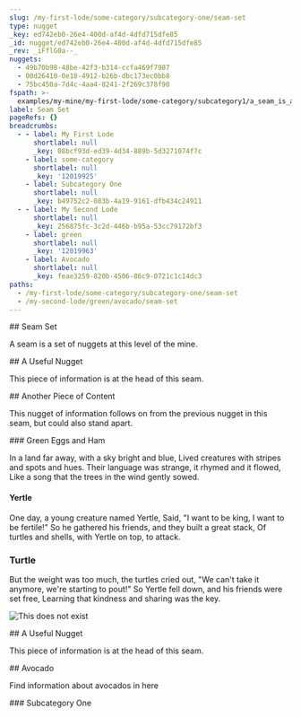 ```yaml
---
slug: /my-first-lode/some-category/subcategory-one/seam-set
type: nugget
_key: ed742eb0-26e4-400d-af4d-4dfd715dfe85
_id: nugget/ed742eb0-26e4-400d-af4d-4dfd715dfe85
_rev: _iFflG0a--_
nuggets:
  - 49b70b98-48be-42f3-b314-ccfa469f7987
  - 00d26410-0e18-4912-b26b-dbc173ec0bb8
  - 75bc450a-7d4c-4aa4-8241-2f269c378f90
fspath: >-
  examples/my-mine/my-first-lode/some-category/subcategory1/a_seam_is_a_set_of_nuggets.md
label: Seam Set
pageRefs: {}
breadcrumbs:
  - - label: My First Lode
      shortlabel: null
      _key: 08bcf93d-ed39-4d34-889b-5d3271074f7c
    - label: some-category
      shortlabel: null
      _key: '12019925'
    - label: Subcategory One
      shortlabel: null
      _key: b49752c2-083b-4a19-9161-dfb434c24911
  - - label: My Second Lode
      shortlabel: null
      _key: 256875fc-3c2d-446b-b95a-53cc79172bf3
    - label: green
      shortlabel: null
      _key: '12019963'
    - label: Avocado
      shortlabel: null
      _key: feae3259-820b-4506-86c9-0721c1c14dc3
paths:
  - /my-first-lode/some-category/subcategory-one/seam-set
  - /my-second-lode/green/avocado/seam-set
---
```


<NuggetArea>
<Seam slug="/my-first-lode/some-category/subcategory-one/seam-set" type="nugget" _key="ed742eb0-26e4-400d-af4d-4dfd715dfe85" _id="nugget/ed742eb0-26e4-400d-af4d-4dfd715dfe85" _rev="_iFflG0a--_" nuggets="49b70b98-48be-42f3-b314-ccfa469f7987,00d26410-0e18-4912-b26b-dbc173ec0bb8,75bc450a-7d4c-4aa4-8241-2f269c378f90" fspath="examples/my-mine/my-first-lode/some-category/subcategory1/a_seam_is_a_set_of_nuggets.md" label="Seam Set" paths="/my-first-lode/some-category/subcategory-one/seam-set,/my-second-lode/green/avocado/seam-set">
<NuggetBody>
## Seam Set

A seam is a set of nuggets at this level of the mine.

</NuggetBody>
<Breadcrumbs>
<Crumbs>
<Crumb _key="08bcf93d-ed39-4d34-889b-5d3271074f7c" label="My First Lode" /><Crumb _key="12019925" label="some-category" /><Crumb _key="b49752c2-083b-4a19-9161-dfb434c24911" label="Subcategory One" />
</Crumbs>
<Crumbs>
<Crumb _key="256875fc-3c2d-446b-b95a-53cc79172bf3" label="My Second Lode" /><Crumb _key="12019963" label="green" /><Crumb _key="feae3259-820b-4506-86c9-0721c1c14dc3" label="Avocado" />
</Crumbs>
</Breadcrumbs>
<Nugget inseam="true" type="nugget" _key="49b70b98-48be-42f3-b314-ccfa469f7987" _id="nugget/49b70b98-48be-42f3-b314-ccfa469f7987" _rev="_iFflG0W--_" foo="bar" fspath="examples/my-mine/my-first-lode/some-category/subcategory1/a_useful_nugget.md" label="A Useful Nugget" paths="/my-first-lode/some-category/subcategory-one/a-useful-nugget,/my-first-lode/some-category/subcategory-one/seam-set/a-useful-nugget,/my-second-lode/green/avocado/seam-set/a-useful-nugget" slug="/my-first-lode/some-category/subcategory-one/a-useful-nugget">
<NuggetBody>
## A Useful Nugget

This piece of information is at the head of this seam.

</NuggetBody>
</Nugget>

<Nugget inseam="true" type="nugget" _key="00d26410-0e18-4912-b26b-dbc173ec0bb8" _id="nugget/00d26410-0e18-4912-b26b-dbc173ec0bb8" _rev="_iFflG0a---" foo="baz" fspath="examples/my-mine/my-first-lode/some-category/subcategory1/another_piece_of_content.md" label="Another Piece of Content" paths="/my-first-lode/some-category/subcategory-one/another-piece-of-content,/my-first-lode/some-category/subcategory-one/a-useful-nugget/another-piece-of-content,/my-first-lode/some-category/subcategory-one/seam-set/a-useful-nugget/another-piece-of-content,/my-second-lode/green/avocado/seam-set/a-useful-nugget/another-piece-of-content" slug="/my-first-lode/some-category/subcategory-one/another-piece-of-content">
<NuggetBody>
## Another Piece of Content

This nugget of information follows on from the previous nugget in this seam, but could also stand apart.

</NuggetBody>
</Nugget>

<Nugget inseam="true" type="nugget" _key="75bc450a-7d4c-4aa4-8241-2f269c378f90" _id="nugget/75bc450a-7d4c-4aa4-8241-2f269c378f90" _rev="_iFflG06--A" fspath="examples/my-mine/my-second-lode/green/eggs/ham/green_eggs_and_ham.md" label="Green Eggs and Ham" paths="/my-second-lode/green/eggs/ham/green-eggs-and-ham,/my-first-lode/some-category/subcategory-one/another-piece-of-content/green-eggs-and-ham,/my-first-lode/some-category/subcategory-one/a-useful-nugget/another-piece-of-content/green-eggs-and-ham,/my-first-lode/some-category/subcategory-one/seam-set/a-useful-nugget/another-piece-of-content/green-eggs-and-ham,/my-second-lode/green/avocado/seam-set/a-useful-nugget/another-piece-of-content/green-eggs-and-ham" slug="/my-second-lode/green/eggs/ham/green-eggs-and-ham">
<NuggetBody>
### Green Eggs and Ham

In a land far away, with a sky bright and blue,
Lived creatures with stripes and spots and hues.
Their language was strange, it rhymed and it flowed,
Like a song that the trees in the wind gently sowed.

#### Yertle

One day, a young creature named Yertle,
Said, "I want to be king, I want to be fertile!"
So he gathered his friends, and they built a great stack,
Of turtles and shells, with Yertle on top, to attack.

### Turtle

But the weight was too much, the turtles cried out,
"We can't take it anymore, we're starting to pout!"
So Yertle fell down, and his friends were set free,
Learning that kindness and sharing was the key.

![This does not exist](/e04e3a0d-af98-4751-8afb-ab5a55a8ba88)

</NuggetBody>
</Nugget>
</Seam>

<NuggetsInbound>
</NuggetsInbound>
<NuggetsOutbound>
<Nugget direction="outbound" type="nugget" _key="49b70b98-48be-42f3-b314-ccfa469f7987" _id="nugget/49b70b98-48be-42f3-b314-ccfa469f7987" _rev="_iFflG0W--_" foo="bar" fspath="examples/my-mine/my-first-lode/some-category/subcategory1/a_useful_nugget.md" label="A Useful Nugget" paths="/my-first-lode/some-category/subcategory-one/a-useful-nugget,/my-first-lode/some-category/subcategory-one/seam-set/a-useful-nugget,/my-second-lode/green/avocado/seam-set/a-useful-nugget" slug="/my-first-lode/some-category/subcategory-one/a-useful-nugget">
<NuggetBody>
## A Useful Nugget

This piece of information is at the head of this seam.

</NuggetBody>
</Nugget>

</NuggetsOutbound>
</NuggetArea>
<PassagesInbound>
<Passage direction="inbound" type="passage" _key="feae3259-820b-4506-86c9-0721c1c14dc3" _id="passage/feae3259-820b-4506-86c9-0721c1c14dc3" _rev="_iFflG02--A" passage="avocado" foo="bar" fspath="examples/my-mine/my-second-lode/green/avocado.md" label="Avocado" paths="/my-second-lode/green/avocado" slug="/my-second-lode/green/avocado">
<NuggetBody>
## Avocado

Find information about avocados in here

</NuggetBody>
<Breadcrumbs>
<Crumbs>
<Crumb _key="256875fc-3c2d-446b-b95a-53cc79172bf3" label="My Second Lode" /><Crumb _key="12019963" label="green" />
</Crumbs>
</Breadcrumbs>
</Passage>

<Passage direction="inbound" type="passage" _key="b49752c2-083b-4a19-9161-dfb434c24911" _id="passage/b49752c2-083b-4a19-9161-dfb434c24911" _rev="_iFflG0W---" passage="subcategory1" fspath="examples/my-mine/my-first-lode/some-category/subcategory_one.md" label="Subcategory One" paths="/my-first-lode/some-category/subcategory-one" slug="/my-first-lode/some-category/subcategory-one">
<NuggetBody>
### Subcategory One

</NuggetBody>
<Breadcrumbs>
<Crumbs>
<Crumb _key="08bcf93d-ed39-4d34-889b-5d3271074f7c" label="My First Lode" /><Crumb _key="12019925" label="some-category" />
</Crumbs>
</Breadcrumbs>
</Passage>

</PassagesInbound>
<PassagesOutbound>
</PassagesOutbound>